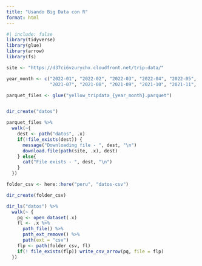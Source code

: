 ```yaml
---
title: "Usando Big Data con R"
format: html
---
```


```r
#| include: false 
library(tidyverse)
library(glue)
library(arrow)
library(fs)

```


```r

site <- "https://d37ci6vzurychx.cloudfront.net/trip-data/"

year_month <- c("2022-01", "2022-02", "2022-03", "2022-04", "2022-05", "2022-06",
                "2021-07", "2021-08", "2021-09", "2021-10", "2021-11", "2021-12") 

parquet_files <- glue("yellow_tripdata_{year_month}.parquet")


dir_create("datos")

parquet_files %>% 
  walk(~{
    dest <- path("datos", .x)
    if(!file_exists(dest)) {
      message("Downloading file - ", dest, "\n")
      download.file(path(site, .x), dest)
    } else{
      cat("File exists - ", dest, "\n")
    }
  })
```

```r
folder_csv <- here::here("peru", "datos-csv")

dir_create(folder_csv)

dir_ls("datos") %>% 
  walk(~ {
    pq <- open_dataset(.x) 
    fl <- .x %>% 
      path_file() %>% 
      path_ext_remove() %>% 
      path(ext = "csv")
    flp <- path(folder_csv, fl)
    if(! file_exists(flp)) write_csv_arrow(pq, file = flp)
  })
```

